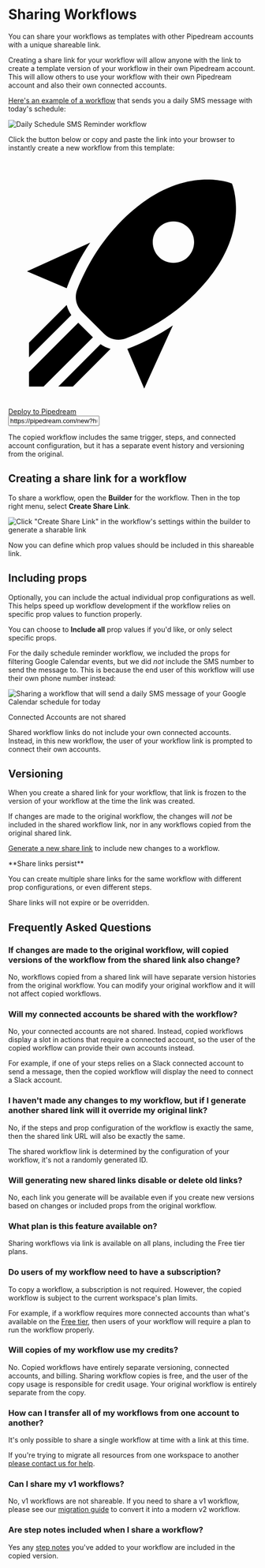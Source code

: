 
# Sharing Workflows

You can share your workflows as templates with other Pipedream accounts with a unique shareable link.

Creating a share link for your workflow will allow anyone with the link to create a template version of your workflow in their own Pipedream account. This will allow others to use your workflow with their own Pipedream account and also their own connected accounts.

[Here's an example of a workflow](https://pipedream.com/new?h=tch_OYWfjz) that sends you a daily SMS message with today's schedule:

<div class="flex justify-center">
<img alt="Daily Schedule SMS Reminder workflow" src="https://res.cloudinary.com/pipedreamin/image/upload/v1685116771/docs/docs/share%20workflows/New_Project_6_n63kju.png" />
</div>

Click the button below or copy and paste the link into your browser to instantly create a new workflow from this template:

<div class="flex justify-between my-3">
  <a href="https://pipedream.com/new?h=tch_OYWfjz" class="rounded cursor-pointer pd-copy-workflow shadow-md">
    <div class="flex items-center">
      <svg class="fill-current text-gray-500 mr-2" xmlns="http://www.w3.org/2000/svg" viewBox="0 0 24 24"><title>rocket-launch</title><path d="M13.13 22.19L11.5 18.36C13.07 17.78 14.54 17 15.9 16.09L13.13 22.19M5.64 12.5L1.81 10.87L7.91 8.1C7 9.46 6.22 10.93 5.64 12.5M21.61 2.39C21.61 2.39 16.66 .269 11 5.93C8.81 8.12 7.5 10.53 6.65 12.64C6.37 13.39 6.56 14.21 7.11 14.77L9.24 16.89C9.79 17.45 10.61 17.63 11.36 17.35C13.5 16.53 15.88 15.19 18.07 13C23.73 7.34 21.61 2.39 21.61 2.39M14.54 9.46C13.76 8.68 13.76 7.41 14.54 6.63S16.59 5.85 17.37 6.63C18.14 7.41 18.15 8.68 17.37 9.46C16.59 10.24 15.32 10.24 14.54 9.46M8.88 16.53L7.47 15.12L8.88 16.53M6.24 22L9.88 18.36C9.54 18.27 9.21 18.12 8.91 17.91L4.83 22H6.24M2 22H3.41L8.18 17.24L6.76 15.83L2 20.59V22M2 19.17L6.09 15.09C5.88 14.79 5.73 14.47 5.64 14.12L2 17.76V19.17Z" /></svg>
      <span class="block">
      Deploy to Pipedream 
      </span>
    </div>
  </a>

  <input type="text" class="rounded font-semibold text-center w-3/5 border-2 focus:border-emerald-600  rounded-sm py-2 underline" value="https://pipedream.com/new?h=tch_OYWfjz" />
</div>

The copied workflow includes the same trigger, steps, and connected account configuration, but it has a separate event history and versioning from the original.

## Creating a share link for a workflow

To share a workflow, open the **Builder** for the workflow. Then in the top right menu, select **Create Share Link**.

![Click "Create Share Link" in the workflow's settings within the builder to generate a sharable link](https://res.cloudinary.com/pipedreamin/image/upload/v1685119418/docs/docs/share%20workflows/CleanShot_2023-05-26_at_12.42.22_p4q3dr.png)

Now you can define which prop values should be included in this shareable link.

## Including props

Optionally, you can include the actual individual prop configurations as well. This helps speed up workflow development if the workflow relies on specific prop values to function properly.

You can choose to **Include all** prop values if you'd like, or only select specific props.

For the daily schedule reminder workflow, we included the props for filtering Google Calendar events, but we did _not_ include the SMS number to send the message to. This is because the end user of this workflow will use their own phone number instead:

![Sharing a workflow that will send a daily SMS message of your Google Calendar schedule for today](https://res.cloudinary.com/pipedreamin/image/upload/v1685113542/docs/docs/share%20workflows/CleanShot_2023-05-26_at_11.05.16_hebqpl.png)

<Callout type="info" emoji="ℹ️">
Connected Accounts are not shared

Shared workflow links do not include your own connected accounts. Instead, in this new workflow, the user of your workflow link is prompted to connect their own accounts.
</Callout>

## Versioning

When you create a shared link for your workflow, that link is frozen to the version of your workflow at the time the link was created.

If changes are made to the original workflow, the changes will _not_ be included in the shared workflow link, nor in any workflows copied from the original shared link.

[Generate a new share link](#creating-a-share-link-for-a-workflow) to include new changes to a workflow.

<Callout type="info" emoji="ℹ️">
**Share links persist**

You can create multiple share links for the same workflow with different prop configurations, or even different steps.

Share links will not expire or be overridden.
</Callout>

## Frequently Asked Questions

### If changes are made to the original workflow, will copied versions of the workflow from the shared link also change?

No, workflows copied from a shared link will have separate version histories from the original workflow. You can modify your original workflow and it will not affect copied workflows.

### Will my connected accounts be shared with the workflow?

No, your connected accounts are not shared. Instead, copied workflows display a slot in actions that require a connected account, so the user of the copied workflow can provide their own accounts instead.

For example, if one of your steps relies on a Slack connected account to send a message, then the copied workflow will display the need to connect a Slack account.

### I haven't made any changes to my workflow, but if I generate another shared link will it override my original link?

No, if the steps and prop configuration of the workflow is exactly the same, then the shared link URL will also be exactly the same.

The shared workflow link is determined by the configuration of your workflow, it's not a randomly generated ID.

### Will generating new shared links disable or delete old links?

No, each link you generate will be available even if you create new versions based on changes or included props from the original workflow.

### What plan is this feature available on?

Sharing workflows via link is available on all plans, including the Free tier plans.

### Do users of my workflow need to have a subscription?

To copy a workflow, a subscription is not required. However, the copied workflow is subject to the current workspace's plan limits.

For example, if a workflow requires more connected accounts than what's available on the [Free tier](/pricing/#free-tier), then users of your workflow will require a plan to run the workflow properly.

### Will copies of my workflow use my credits?

No. Copied workflows have entirely separate versioning, connected accounts, and billing. Sharing workflow copies is free, and the user of the copy usage is responsible for credit usage. Your original workflow is entirely separate from the copy.

### How can I transfer all of my workflows from one account to another?

It's only possible to share a single workflow at time with a link at this time.

If you're trying to migrate all resources from one workspace to another [please contact us for help](mailto:support@pipedream.com).

### Can I share my v1 workflows?

No, v1 workflows are not shareable. If you need to share a v1 workflow, please see our [migration guide](/migrate-from-v1/) to convert it into a modern v2 workflow.

### Are step notes included when I share a workflow?

Yes any [step notes](/workflows/steps/#step-notes) you've added to your workflow are included in the copied version.
